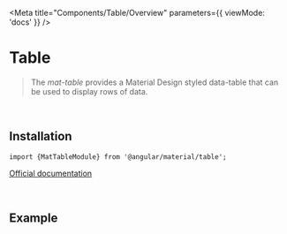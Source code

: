 
<Meta
  title="Components/Table/Overview"
  parameters={{
    viewMode: 'docs'
  }}
/>

# Table

> The *mat-table* provides a Material Design styled data-table that can be used to display rows of data.

<br/>

## Installation

`import {MatTableModule} from '@angular/material/table';`

[Official documentation](https://material.angular.io/components/table/overview)

<br/>

## Example

<Story id="components-table--with-basic-usage"></Story>


